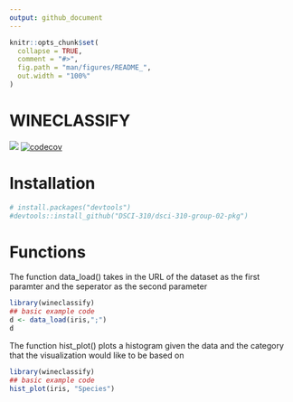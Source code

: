 ```yaml
---
output: github_document
---
```


<!-- README.md is generated from README.Rmd. Please edit that file -->

```r
knitr::opts_chunk$set(
  collapse = TRUE,
  comment = "#>",
  fig.path = "man/figures/README_",
  out.width = "100%"
)
```

# WINECLASSIFY

<!-- badges: start -->
![](https://github.com/DSCI-310/dsci-310-group-02-pkg/actions/workflows/test-coverage.yaml/badge.svg)
[![codecov](https://codecov.io/gh/DSCI-310/dsci-310-group-02-pkg/branch/main/graph/badge.svg?token=mxvyLcLIB8)](https://codecov.io/gh/DSCI-310/dsci-310-group-02-pkg)

<!-- badges: end -->

# Installation
``` r
# install.packages("devtools")
#devtools::install_github("DSCI-310/dsci-310-group-02-pkg")
```

# Functions

The function data_load() takes in the URL of the dataset as the first paramter and the seperator as the second parameter
```r
library(wineclassify)
## basic example code
d <- data_load(iris,";")
d
```

The function hist_plot() plots a histogram given the data and the category that the visualization would like to be based on
```r
library(wineclassify)
## basic example code
hist_plot(iris, "Species")
```

